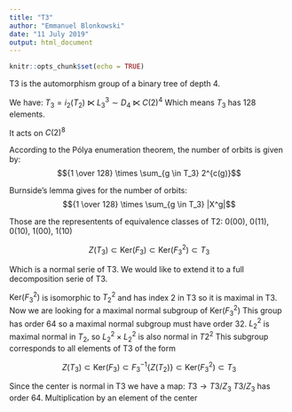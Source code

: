 ```yaml
---
title: "T3"
author: "Emmanuel Blonkowski"
date: "11 July 2019"
output: html_document
---
```


```r
knitr::opts_chunk$set(echo = TRUE)
```

T3 is the automorphism group of a binary tree of depth 4.

We have:
$T_3 = i_2(T_2) \ltimes L^3_3 \sim D_4 \ltimes C(2)^4$
Which means $T_3$ has 128 elements.

It acts on $C(2)^8$

According to the Pólya enumeration theorem, the number of orbits is given by:
$${1 \over 128} \times \sum_{g \in T_3} 2^{c(g)}$$

Burnside's lemma gives for the number of orbits:
$${1 \over 128} \times \sum_{g \in T_3} |X^g|$$



Those are the representents of equivalence classes of T2: 0(00), 0(11), 0(10), 1(00), 1(10)

$$Z(T_3) \subset \mathrm{Ker}(F_3) \subset \mathrm{Ker}(F_3^2) \subset T_3$$

Which is a normal serie of T3.
We would like to extend it to a full decomposition serie of T3.

$\mathrm{Ker}(F_3^2)$ is isomorphic to $T_2^2$ and has index 2 in T3 so it is maximal in T3.
Now we are looking for a maximal normal subgroup of $\mathrm{Ker}(F_3^2)$
This group has order 64 so a maximal normal subgroup must have order 32.
$L_2^2$ is maximal normal in $T_2$, so $L_2^2 \times L_2^2$ is also normal in $T2^2$
This subgroup corresponds to all elements of T3 of the form

$$Z(T_3) \subset \mathrm{Ker}(F_3) \subset F_3^{-1}\{Z(T_2)\} \subset \mathrm{Ker}(F_3^2) \subset T_3$$

Since the center is normal in T3 we have a map:
$T3 \rightarrow T3/Z_3$
$T3/Z_3$ has order 64. Multiplication by an element of the center

